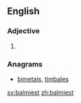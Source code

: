 ==English==

===Adjective===
{{head|en|adjective superlative form}}

# {{en-superlative of|balmy}}

===Anagrams===
* [[bimetals#English|bimetals]], [[timbales#English|timbales]]

[[sv:balmiest]]
[[zh:balmiest]]